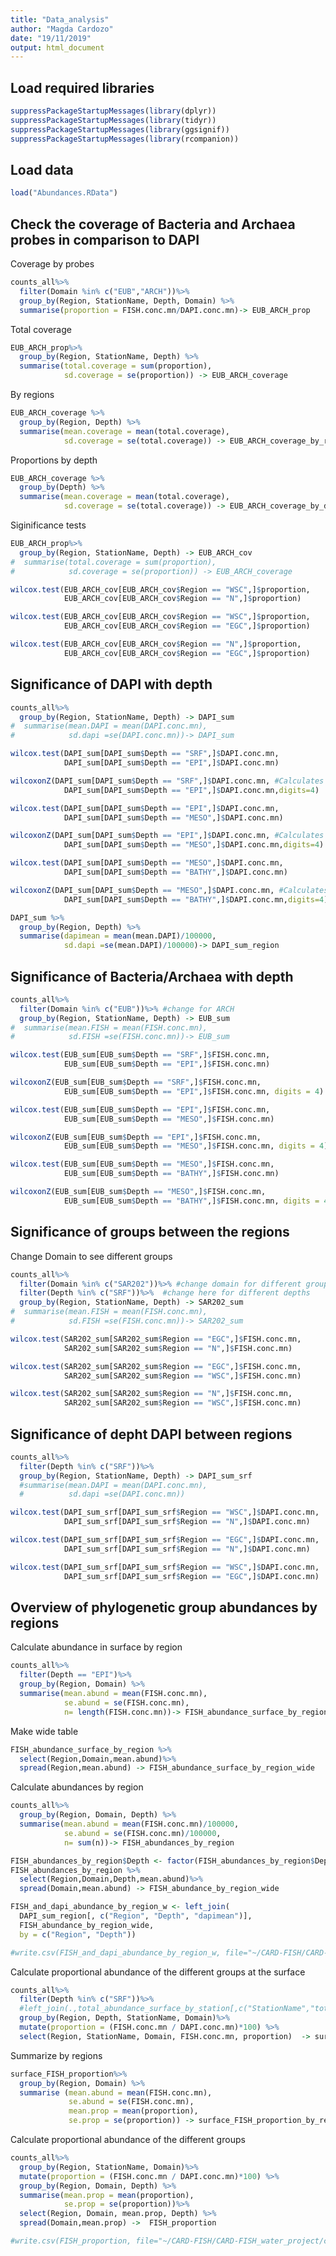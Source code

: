 ```yaml
---
title: "Data_analysis"
author: "Magda Cardozo"
date: "19/11/2019"
output: html_document
---
```


## Load required libraries

```r
suppressPackageStartupMessages(library(dplyr))
suppressPackageStartupMessages(library(tidyr))
suppressPackageStartupMessages(library(ggsignif))
suppressPackageStartupMessages(library(rcompanion))
```

## Load data
```r
load("Abundances.RData")
```

## Check the coverage of Bacteria and Archaea probes in comparison to DAPI

Coverage by probes
```r
counts_all%>% 
  filter(Domain %in% c("EUB","ARCH"))%>%
  group_by(Region, StationName, Depth, Domain) %>% 
  summarise(proportion = FISH.conc.mn/DAPI.conc.mn)-> EUB_ARCH_prop
```

Total coverage
```r
EUB_ARCH_prop%>%
  group_by(Region, StationName, Depth) %>% 
  summarise(total.coverage = sum(proportion),
            sd.coverage = se(proportion)) -> EUB_ARCH_coverage
```

By regions
```r
EUB_ARCH_coverage %>%
  group_by(Region, Depth) %>% 
  summarise(mean.coverage = mean(total.coverage),
            sd.coverage = se(total.coverage)) -> EUB_ARCH_coverage_by_region
```

Proportions by depth
```r
EUB_ARCH_coverage %>%
  group_by(Depth) %>% 
  summarise(mean.coverage = mean(total.coverage),
            sd.coverage = se(total.coverage)) -> EUB_ARCH_coverage_by_depth
```            
            
Siginificance tests
```r
EUB_ARCH_prop%>%
  group_by(Region, StationName, Depth) -> EUB_ARCH_cov
#  summarise(total.coverage = sum(proportion),
#            sd.coverage = se(proportion)) -> EUB_ARCH_coverage

wilcox.test(EUB_ARCH_cov[EUB_ARCH_cov$Region == "WSC",]$proportion,
            EUB_ARCH_cov[EUB_ARCH_cov$Region == "N",]$proportion)

wilcox.test(EUB_ARCH_cov[EUB_ARCH_cov$Region == "WSC",]$proportion,
            EUB_ARCH_cov[EUB_ARCH_cov$Region == "EGC",]$proportion)

wilcox.test(EUB_ARCH_cov[EUB_ARCH_cov$Region == "N",]$proportion,
            EUB_ARCH_cov[EUB_ARCH_cov$Region == "EGC",]$proportion)
```  

## Significance of DAPI  with depth

```r
counts_all%>% 
  group_by(Region, StationName, Depth) -> DAPI_sum 
#  summarise(mean.DAPI = mean(DAPI.conc.mn),
#            sd.dapi =se(DAPI.conc.mn))-> DAPI_sum

wilcox.test(DAPI_sum[DAPI_sum$Depth == "SRF",]$DAPI.conc.mn,
            DAPI_sum[DAPI_sum$Depth == "EPI",]$DAPI.conc.mn)

wilcoxonZ(DAPI_sum[DAPI_sum$Depth == "SRF",]$DAPI.conc.mn, #Calculates the z statistic 
            DAPI_sum[DAPI_sum$Depth == "EPI",]$DAPI.conc.mn,digits=4)

wilcox.test(DAPI_sum[DAPI_sum$Depth == "EPI",]$DAPI.conc.mn,
            DAPI_sum[DAPI_sum$Depth == "MESO",]$DAPI.conc.mn)

wilcoxonZ(DAPI_sum[DAPI_sum$Depth == "EPI",]$DAPI.conc.mn, #Calculates the z statistic 
            DAPI_sum[DAPI_sum$Depth == "MESO",]$DAPI.conc.mn,digits=4)

wilcox.test(DAPI_sum[DAPI_sum$Depth == "MESO",]$DAPI.conc.mn,
            DAPI_sum[DAPI_sum$Depth == "BATHY",]$DAPI.conc.mn)

wilcoxonZ(DAPI_sum[DAPI_sum$Depth == "MESO",]$DAPI.conc.mn, #Calculates the z statistic 
            DAPI_sum[DAPI_sum$Depth == "BATHY",]$DAPI.conc.mn,digits=4)
``` 

```r
DAPI_sum %>% 
  group_by(Region, Depth) %>% 
  summarise(dapimean = mean(mean.DAPI)/100000,
            sd.dapi =se(mean.DAPI)/100000)-> DAPI_sum_region

```

## Significance of Bacteria/Archaea with depth

```r
counts_all%>% 
  filter(Domain %in% c("EUB"))%>% #change for ARCH
  group_by(Region, StationName, Depth) -> EUB_sum
#  summarise(mean.FISH = mean(FISH.conc.mn),
#            sd.FISH =se(FISH.conc.mn))-> EUB_sum

wilcox.test(EUB_sum[EUB_sum$Depth == "SRF",]$FISH.conc.mn,
            EUB_sum[EUB_sum$Depth == "EPI",]$FISH.conc.mn)

wilcoxonZ(EUB_sum[EUB_sum$Depth == "SRF",]$FISH.conc.mn,
            EUB_sum[EUB_sum$Depth == "EPI",]$FISH.conc.mn, digits = 4)

wilcox.test(EUB_sum[EUB_sum$Depth == "EPI",]$FISH.conc.mn,
            EUB_sum[EUB_sum$Depth == "MESO",]$FISH.conc.mn)

wilcoxonZ(EUB_sum[EUB_sum$Depth == "EPI",]$FISH.conc.mn,
            EUB_sum[EUB_sum$Depth == "MESO",]$FISH.conc.mn, digits = 4)

wilcox.test(EUB_sum[EUB_sum$Depth == "MESO",]$FISH.conc.mn,
            EUB_sum[EUB_sum$Depth == "BATHY",]$FISH.conc.mn)

wilcoxonZ(EUB_sum[EUB_sum$Depth == "MESO",]$FISH.conc.mn,
            EUB_sum[EUB_sum$Depth == "BATHY",]$FISH.conc.mn, digits = 4)
```

## Significance of groups between the regions 

Change Domain to see different groups
```r
counts_all%>% 
  filter(Domain %in% c("SAR202"))%>% #change domain for different groups
  filter(Depth %in% c("SRF"))%>%  #change here for different depths
  group_by(Region, StationName, Depth) -> SAR202_sum 
#  summarise(mean.FISH = mean(FISH.conc.mn),
#            sd.FISH =se(FISH.conc.mn))-> SAR202_sum

wilcox.test(SAR202_sum[SAR202_sum$Region == "EGC",]$FISH.conc.mn,
            SAR202_sum[SAR202_sum$Region == "N",]$FISH.conc.mn)

wilcox.test(SAR202_sum[SAR202_sum$Region == "EGC",]$FISH.conc.mn,
            SAR202_sum[SAR202_sum$Region == "WSC",]$FISH.conc.mn)

wilcox.test(SAR202_sum[SAR202_sum$Region == "N",]$FISH.conc.mn,
            SAR202_sum[SAR202_sum$Region == "WSC",]$FISH.conc.mn)

```

## Significance of depht DAPI between regions

```r
counts_all%>% 
  filter(Depth %in% c("SRF"))%>%
  group_by(Region, StationName, Depth) -> DAPI_sum_srf 
  #summarise(mean.DAPI = mean(DAPI.conc.mn),
  #          sd.dapi =se(DAPI.conc.mn))

wilcox.test(DAPI_sum_srf[DAPI_sum_srf$Region == "WSC",]$DAPI.conc.mn,
            DAPI_sum_srf[DAPI_sum_srf$Region == "N",]$DAPI.conc.mn)

wilcox.test(DAPI_sum_srf[DAPI_sum_srf$Region == "EGC",]$DAPI.conc.mn,
            DAPI_sum_srf[DAPI_sum_srf$Region == "N",]$DAPI.conc.mn)

wilcox.test(DAPI_sum_srf[DAPI_sum_srf$Region == "WSC",]$DAPI.conc.mn,
            DAPI_sum_srf[DAPI_sum_srf$Region == "EGC",]$DAPI.conc.mn)

```

## Overview of phylogenetic group abundances by regions

Calculate abundance in surface by region
```r
counts_all%>% 
  filter(Depth == "EPI")%>%
  group_by(Region, Domain) %>%
  summarise(mean.abund = mean(FISH.conc.mn),
            se.abund = se(FISH.conc.mn),
            n= length(FISH.conc.mn))-> FISH_abundance_surface_by_region
```

Make wide table
```r
FISH_abundance_surface_by_region %>%
  select(Region,Domain,mean.abund)%>%
  spread(Region,mean.abund) -> FISH_abundance_surface_by_region_wide
```

Calculate abundances by region
```r
counts_all%>% 
  group_by(Region, Domain, Depth) %>%
  summarise(mean.abund = mean(FISH.conc.mn)/100000,
            se.abund = se(FISH.conc.mn)/100000,
            n= sum(n))-> FISH_abundances_by_region

FISH_abundances_by_region$Depth <- factor(FISH_abundances_by_region$Depth, levels = c("SRF","EPI","MESO","BATHY"))
FISH_abundances_by_region %>%
  select(Region,Domain,Depth,mean.abund)%>%
  spread(Domain,mean.abund) -> FISH_abundance_by_region_wide

FISH_and_dapi_abundance_by_region_w <- left_join(
  DAPI_sum_region[, c("Region", "Depth", "dapimean")],
  FISH_abundance_by_region_wide,
  by = c("Region", "Depth"))

#write.csv(FISH_and_dapi_abundance_by_region_w, file="~/CARD-FISH/CARD-FISH_water_project/cell_densities.csv")
```

Calculate proportional abundance of the different groups at the surface
```r
counts_all%>% 
  filter(Depth %in% c("SRF"))%>%
  #left_join(.,total_abundance_surface_by_station[,c("StationName","total.abund")], by = "StationName") %>%
  group_by(Region, Depth, StationName, Domain)%>%
  mutate(proportion = (FISH.conc.mn / DAPI.conc.mn)*100) %>%
  select(Region, StationName, Domain, FISH.conc.mn, proportion)  -> surface_FISH_proportion
```

Summarize by regions
```r
surface_FISH_proportion%>%
  group_by(Region, Domain) %>% 
  summarise (mean.abund = mean(FISH.conc.mn),
             se.abund = se(FISH.conc.mn), 
             mean.prop = mean(proportion),
             se.prop = se(proportion)) -> surface_FISH_proportion_by_regions
```

Calculate proportional abundance of the different groups
```r
counts_all%>% 
  group_by(Region, StationName, Domain)%>%
  mutate(proportion = (FISH.conc.mn / DAPI.conc.mn)*100) %>%
  group_by(Region, Domain, Depth) %>%
  summarise(mean.prop = mean(proportion),
            se.prop = se(proportion))%>%
  select(Region, Domain, mean.prop, Depth) %>%
  spread(Domain,mean.prop) ->  FISH_proportion

#write.csv(FISH_proportion, file="~/CARD-FISH/CARD-FISH_water_project/cell_prortions.csv")
```  
 
 